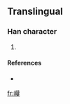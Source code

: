 ==Translingual==

===Han character===
{{Han char|rn=46|rad=山|as=19|sn=22|four=2474<sub>4</sub>|canj=山廿竹女 (UTHV)}}

# {{defn|Han|sort=山19}}

====References====
* {{Han ref|kx=0323.061|hdz=10809.011|uh=5DD5|ud=24021|bh=F6DD|bd=63197}}

[[fr:巕]]
